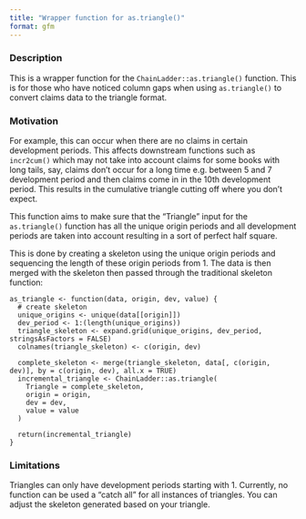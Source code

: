 ```yaml
---
title: "Wrapper function for as.triangle()"
format: gfm
---
```


### Description

This is a wrapper function for the `ChainLadder::as.triangle()` function. This is for those who have noticed column gaps when using `as.triangle()` to convert claims data to the triangle format. 

### Motivation

For example, this can occur when there are no claims in certain development periods. This affects downstream functions such as `incr2cum()` which may not take into account claims for some books with long tails, say, claims don't occur for a long time e.g. between 5 and 7 development period and then claims come in in the 10th development period. This results in the cumulative triangle cutting off where you don't expect. 

This function aims to make sure that the "Triangle" input for the `as.triangle()` function has all the unique origin periods and all development periods are taken into account resulting in a sort of perfect half square.

This is done by creating a skeleton using the unique origin periods and sequencing the length of these origin periods from 1. The data is then merged with the skeleton then passed through the traditional skeleton function:

```
as_triangle <- function(data, origin, dev, value) {
  # create skeleton
  unique_origins <- unique(data[[origin]])
  dev_period <- 1:(length(unique_origins))
  triangle_skeleton <- expand.grid(unique_origins, dev_period, stringsAsFactors = FALSE)
  colnames(triangle_skeleton) <- c(origin, dev)

  complete_skeleton <- merge(triangle_skeleton, data[, c(origin, dev)], by = c(origin, dev), all.x = TRUE)
  incremental_triangle <- ChainLadder::as.triangle(
    Triangle = complete_skeleton, 
    origin = origin,
    dev = dev,
    value = value
  )

  return(incremental_triangle)
}
```

### Limitations

Triangles can only have development periods starting with 1. Currently, no function can be used a "catch all" for all instances of triangles. You can adjust the skeleton generated based on your triangle.